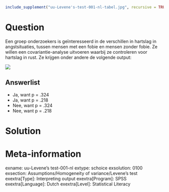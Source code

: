 ```r
include_supplement("uu-Levene's-test-001-nl-tabel.jpg", recursive = TRUE)
```



Question
========
Een groep onderzoekers is geïnteresseerd in de verschillen in hartslag in angstsituaties, tussen mensen met een fobie en mensen zonder fobie. Ze willen een covariantie-analyse uitvoeren waarbij ze controleren voor hartslag in rust. Ze krijgen onder andere de volgende output:

![](uu-Levene's-test-001-nl-tabel.jpg)

Answerlist
----------
* Ja, want p = .324
* Ja, want p = .218
* Nee, want p = .324
* Nee, want p = .218


Solution
========



Meta-information
================
exname: uu-Levene's test-001-nl
extype: schoice
exsolution: 0100
exsection: Assumptions/Homogeneity of variance/Levene's test
exextra[Type]: Interpreting output
exextra[Program]: SPSS
exextra[Language]: Dutch
exextra[Level]: Statistical Literacy
